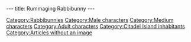 ---
title: Rummaging Rabbibunny
---

{{Character|
Name=Rummaging rabbibinny|
Image=DIVERS.gif|
Race=[[Rabbibunny]]|
Gender=Male|
Size=Medium|
Age=Adult}}

{{Stub}}

[[Category:Rabbibunnies]]
[[Category:Male characters]]
[[Category:Medium characters]]
[[Category:Adult characters]]
[[Category:Citadel Island inhabitants]]
[[Category:Articles without an image]]